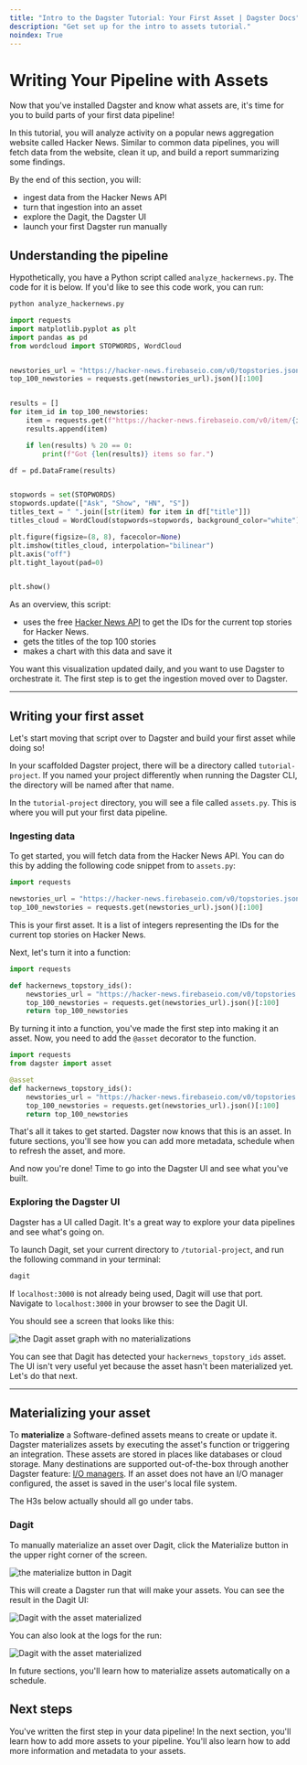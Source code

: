 ```yaml
---
title: "Intro to the Dagster Tutorial: Your First Asset | Dagster Docs"
description: "Get set up for the intro to assets tutorial."
noindex: True
---
```


# Writing Your Pipeline with Assets

Now that you've installed Dagster and know what assets are, it's time for you to build parts of your first data pipeline!

In this tutorial, you will analyze activity on a popular news aggregation website called Hacker News. Similar to common data pipelines, you will fetch data from the website, clean it up, and build a report summarizing some findings.

By the end of this section, you will:

- ingest data from the Hacker News API
- turn that ingestion into an asset
- explore the Dagit, the Dagster UI
- launch your first Dagster run manually

## Understanding the pipeline

Hypothetically, you have a Python script called `analyze_hackernews.py`. The code for it is below. If you'd like to see this code work, you can run:

```bash
python analyze_hackernews.py
```

```python file=/intro_tutorial/basics/hackernews/analyze_hackernews.py
import requests
import matplotlib.pyplot as plt
import pandas as pd
from wordcloud import STOPWORDS, WordCloud


newstories_url = "https://hacker-news.firebaseio.com/v0/topstories.json"
top_100_newstories = requests.get(newstories_url).json()[:100]


results = []
for item_id in top_100_newstories:
    item = requests.get(f"https://hacker-news.firebaseio.com/v0/item/{item_id}.json").json()
    results.append(item)

    if len(results) % 20 == 0:
        print(f"Got {len(results)} items so far.")

df = pd.DataFrame(results)


stopwords = set(STOPWORDS)
stopwords.update(["Ask", "Show", "HN", "S"])
titles_text = " ".join([str(item) for item in df["title"]])
titles_cloud = WordCloud(stopwords=stopwords, background_color="white").generate(titles_text)

plt.figure(figsize=(8, 8), facecolor=None)
plt.imshow(titles_cloud, interpolation="bilinear")
plt.axis("off")
plt.tight_layout(pad=0)


plt.show()
```

As an overview, this script:

- uses the free [Hacker News API](https://github.com/HackerNews/API) to get the IDs for the current top stories for Hacker News.
- gets the titles of the top 100 stories
- makes a chart with this data and save it

You want this visualization updated daily, and you want to use Dagster to orchestrate it. The first step is to get the ingestion moved over to Dagster.

---

## Writing your first asset

Let's start moving that script over to Dagster and build your first asset while doing so!

In your scaffolded Dagster project, there will be a directory called `tutorial-project`. If you named your project differently when running the Dagster CLI, the directory will be named after that name.

In the `tutorial-project` directory, you will see a file called `assets.py`. This is where you will put your first data pipeline.

### Ingesting data

To get started, you will fetch data from the Hacker News API. You can do this by adding the following code snippet from to `assets.py`:

```python
import requests

newstories_url = "https://hacker-news.firebaseio.com/v0/topstories.json"
top_100_newstories = requests.get(newstories_url).json()[:100]
```

This is your first asset. It is a list of integers representing the IDs for the current top stories on Hacker News.

Next, let's turn it into a function:

```python
import requests

def hackernews_topstory_ids():
    newstories_url = "https://hacker-news.firebaseio.com/v0/topstories.json"
    top_100_newstories = requests.get(newstories_url).json()[:100]
    return top_100_newstories
```

By turning it into a function, you've made the first step into making it an asset. Now, you need to add the `@asset` decorator to the function.

```python
import requests
from dagster import asset

@asset
def hackernews_topstory_ids():
    newstories_url = "https://hacker-news.firebaseio.com/v0/topstories.json"
    top_100_newstories = requests.get(newstories_url).json()[:100]
    return top_100_newstories
```

That's all it takes to get started. Dagster now knows that this is an asset. In future sections, you'll see how you can add more metadata, schedule when to refresh the asset, and more.

And now you're done! Time to go into the Dagster UI and see what you've built.

### Exploring the Dagster UI

Dagster has a UI called Dagit. It's a great way to explore your data pipelines and see what's going on.

To launch Dagit, set your current directory to `/tutorial-project`, and run the following command in your terminal:

```bash
dagit
```

If `localhost:3000` is not already being used, Dagit will use that port. Navigate to `localhost:3000` in your browser to see the Dagit UI.

You should see a screen that looks like this:

<Image
alt="the Dagit asset graph with no materializations"
src="/images/tutorial/dagit-default.png"
width={1392}
height={1167}
/>

You can see that Dagit has detected your `hackernews_topstory_ids` asset. The UI isn't very useful yet because the asset hasn't been materialized yet. Let's do that next.

---

## Materializing your asset

To **materialize** a Software-defined assets means to create or update it. Dagster materializes assets by executing the asset's function or triggering an integration. These assets are stored in places like databases or cloud storage. Many destinations are supported out-of-the-box through another Dagster feature: [I/O managers](/concepts/io-management/io-managers). If an asset does not have an I/O manager configured, the asset is saved in the user's local file system.

The H3s below actually should all go under tabs.

### Dagit

To manually materialize an asset over Dagit, click the Materialize button in the upper right corner of the screen.

<Image
alt="the materialize button in Dagit"
src="/images/tutorial/materialize-button.png"
width={308}
height={260}
/>

This will create a Dagster run that will make your assets. You can see the result in the Dagit UI:

<Image
alt="Dagit with the asset materialized"
src="/images/tutorial/dagit-materialized.png"
width={1392}
height={1167}
/>

You can also look at the logs for the run:

<Image
alt="Dagit with the asset materialized"
src="/images/tutorial/single-asset-run.png"
width={1392}
height={1167}
/>

In future sections, you'll learn how to materialize assets automatically on a schedule.

## Next steps

You've written the first step in your data pipeline! In the next section, you'll learn how to add more assets to your pipeline. You'll also learn how to add more information and metadata to your assets.
